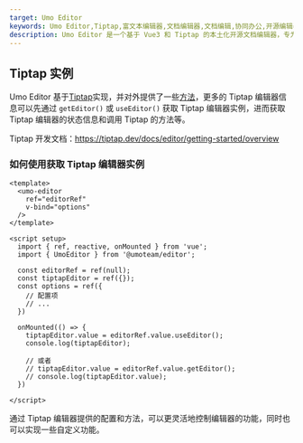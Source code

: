 ```yaml
---
target: Umo Editor
keywords: Umo Editor,Tiptap,富文本编辑器,文档编辑器,文档编辑,协同办公,开源编辑器,国产编辑器
description: Umo Editor 是一个基于 Vue3 和 Tiptap 的本土化开源文档编辑器，专为国人用户设计。它提供了强大的文档编辑能力和 AI 创作功能，支持分页模式、Markdown 语法、富文本编辑、多种格式的节点插入、页面样式设置、文档导出与打印等功能。此外，Umo Editor 还支持自定义扩展、多语言设置和暗色主题。
---
```


## Tiptap 实例

Umo Editor 基于[Tiptap](https://tiptap.dev/)实现，并对外提供了一些[方法](./methods)，更多的 Tiptap 编辑器信息可以先通过 `getEditor()` 或 `useEditor()` 获取 Tiptap 编辑器实例，进而获取 Tiptap 编辑器的状态信息和调用 Tiptap 的方法等。

Tiptap 开发文档：https://tiptap.dev/docs/editor/getting-started/overview

### 如何使用获取 Tiptap 编辑器实例

```vue
<template>
  <umo-editor
    ref="editorRef"
    v-bind="options"
  />
</template>
 
<script setup>
  import { ref, reactive, onMounted } from 'vue';
  import { UmoEditor } from '@umoteam/editor';

  const editorRef = ref(null);
  const tiptapEditor = ref({});
  const options = ref({
    // 配置项
    // ...
  })

  onMounted(() => {
    tiptapEditor.value = editorRef.value.useEditor();
    console.log(tiptapEditor);

    // 或者
    // tiptapEditor.value = editorRef.value.getEditor();
    // console.log(tiptapEditor.value);
  })

</script>
```

通过 Tiptap 编辑器提供的配置和方法，可以更灵活地控制编辑器的功能，同时也可以实现一些自定义功能。